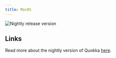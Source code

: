 ```yaml
---
title: MacOS
---
```


![Nightly release version](https://img.shields.io/badge/dynamic/yaml?color=f7d28c&label=Nightly&query=%24.version&url=https%3A%2F%2Fraw.githubusercontent.com%2FLinwoodDev%2FQuokka%2Fnightly%2Fapp%2Fpubspec.yaml&style=for-the-badge)


## Links

<Tabs>
<TabItem label="Nightly">
  <CardGrid>
    <DownloadButton href="https://github.com/LinwoodDev/Quokka/releases/download/nightly/linwood-quokka-macos.dmg" title="DMG"/>
    <DownloadButton href="https://github.com/LinwoodDev/Quokka/releases/download/nightly/linwood-quokka-macos.zip" title="Portable"/>
    <DownloadButton href="https://github.com/LinwoodDev/Quokka/releases/download/nightly/linwood-quokka-server-macos.zip" title="Server"/>
  </CardGrid>
</TabItem>
</Tabs>

Read more about the nightly version of Quokka [here](/community/nightly).
